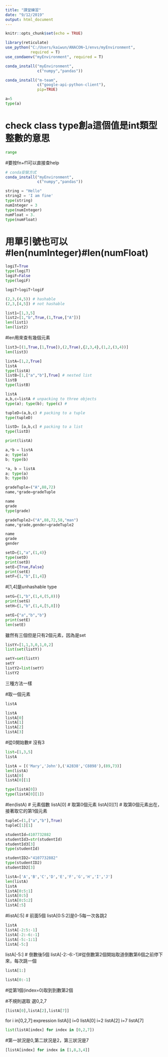 ```yaml
---
title: "課堂練習"
date: "9/12/2019"
output: html_document
---
```


```r
knitr::opts_chunk$set(echo = TRUE)

library(reticulate)
use_python("C:/Users/kaiwun/ANACON~1/envs/myEnvironment",
           required = T)
use_condaenv("myEnvironment", required = T)
```
```r
conda_install("myEnvironment", 
              c("numpy","pandas"))
```
```r
conda_install("m-team", 
              c("google-api-python-client"),
              pip=TRUE) 
```


```python
a=5
type(a) 
```
# check class type創a這個值是int類型整數的意思

```python
range 
```
#要按fn+f1可以直接查help
```r
# conda安裝方式
conda_install("myEnvironment",
              c("numpy","pandas")) 
```

```python
string = "Hello"
string2 = 'I am fine' 
type(string)
numInteger = 3
type(numInteger)
numFloat = 3.
type(numFloat)
```
# 用單引號也可以#len(numInteger)#len(numFloat)
```python
logiT=True
type(logiT)
logiF=False
type(logiF)
```
```python
logiT+logiT+logiF
```
```python
(2,3,(4,5)) # hashable
(2,3,[4,5]) # not hashable
```
```python
list1=[1,3,5]
list2=[1,"b",True,(1,True,["A"])]
len(list1)
len(list2)
```
#len用來查有幾個元素
```python
list3=[(1,True,[1,True]),(2,True),{2,3,4},(1,2,(3,4))]
len(list3)
```
```python
listA=[1,2,True]
listA
type(listA)
listB=[1,["a","b"],True] # nested list
listB
type(listB)

```

```python
listA
a,b,c=listA # unpacking to three objects
type(a); type(b); type(c) # 

tupleD=(a,b,c) # packing to a tuple
type(tupleD)

listD= [a,b,c] # packing to a list
type(listD)
```

```python
print(listA)

a,*b = listA
a; type(a)
b; type(b)

*a, b = listA
a; type(a)
b; type(b)
```
```python
gradeTuple=("A",88,72)
name,*grade=gradeTuple
```

```python
name
grade
type(grade)
```
```python
gradeTuple2=("A",88,72,58,"man")
name,*grade,gender=gradeTuple2
```

```python
name
grade
gender
```


```python
setD={1,"a",(1,4)}
type(setD)
print(setD)
setE={True,False}
print(setE)
setF={1,"b",[1,4]}
```
#[1,4]是unhashable type
```python
setG={1,"b",(1,4,(5,8))}
print(setG)
setH={1,"b",(1,4,[5,8])}
```
```python
setE={"a","b","b"}
print(setE)
len(setE)
```
雖然有三個但是只有2個元素，因為是set
```python
listY=[1,1,3,0,1,0,2]
list(set(listY))

setY=set(listY)
setY
listY2=list(setY)
listY2
```
三種方法一樣

#取一個元素
```python
listA
```

```python
listA
listA[0]  
listA[1]
listA[2]
listA[3] 
```
#從0開始數# 沒有3
```python
list=[1,3,5]
listA
```
```python
listA = [('Mary','John'),('A2838','C8898'),(89,73)]
len(listA) 
listA[0] 
listA[0][1] 

type(listA[0])
type(listA[0][1])
```
#len(listA) # 元素個數
listA[0] # 取第0個元素
listA[0][1] # 取第0個元素出在，接著取它的第1個元素
```python
tupleC=(1,["a","b"],True)
tupleC[1][1]
```
```python
studentId=4107732882
studentId3=str(studentId)
studentId3[3]
type(studentId)
```
```python
studentID2="4107732882"
type(studentID2)
studentID2[3]
```
```python
listA=['A','B','C','D','E','F','G','H','I','J']
len(listA)
listA
listA[0:5:1]
listA[0:5]
listA[0:5:2]
listA[:5]
```
#listA[:5] # 前面5個
listA[0:5:2]是0-5每一次各跳2
```python
listA
listA[-2:5:-1]
listA[-2:-6:-1]
listA[-5:-1:1]
listA[-5:] 
```
listA[-5:] # 倒數後5個
listA[-2:-6:-1]#從倒數第2個開始取道倒數第6個之前停下來，每次跳一個
```python
listA[1:]
```
```python
listA[0:-1]
```
#從第1個(index=0)取到到數第2個

#不規則選取
選0,2,7
```python
[listA[0],listA[2],listA[7]]
```

for i in[0,2,7]:expression listA[i]
i=0 listA[0]
i=2 listA[2]
i=7 listA[7]
```python
list(listA[index] for index in [0,2,7])
```
#第一狀況是0,第二狀況是2，第三狀況是7
```python
[listA[index] for index in [1,8,3,4]]
```


